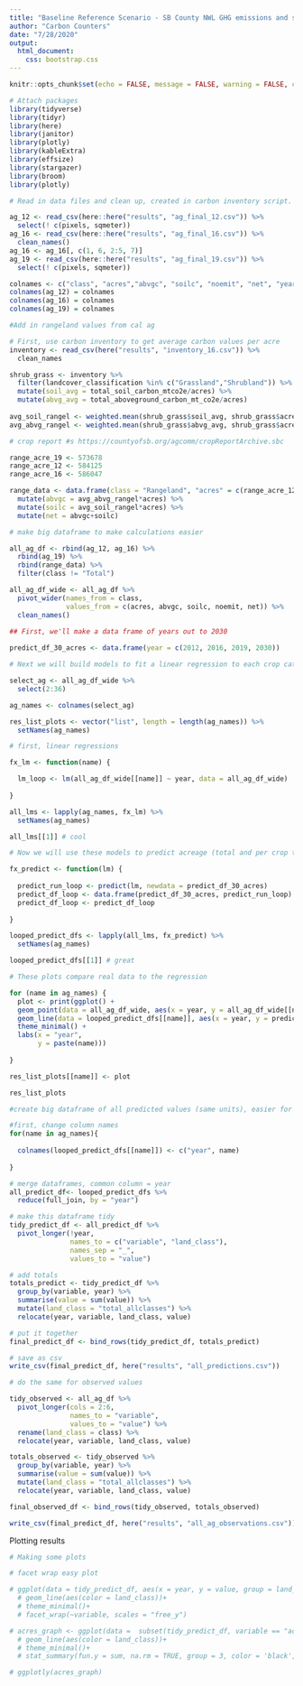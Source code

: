 ```yaml
---
title: "Baseline Reference Scenario - SB County NWL GHG emissions and storage"
author: "Carbon Counters"
date: "7/28/2020"
output: 
  html_document: 
    css: bootstrap.css
---
```


```r
knitr::opts_chunk$set(echo = FALSE, message = FALSE, warning = FALSE, cache = FALSE)
```

```r

# Attach packages
library(tidyverse)
library(tidyr)
library(here)
library(janitor)
library(plotly)
library(kableExtra)
library(effsize)
library(stargazer)
library(broom)
library(plotly)

```


```r
# Read in data files and clean up, created in carbon inventory script. These files contain # of acres of each ag class according to calag (no landfire). 

ag_12 <- read_csv(here::here("results", "ag_final_12.csv")) %>% 
  select(! c(pixels, sqmeter))
ag_16 <- read_csv(here::here("results", "ag_final_16.csv")) %>% 
  clean_names()
ag_16 <- ag_16[, c(1, 6, 2:5, 7)]
ag_19 <- read_csv(here::here("results", "ag_final_19.csv")) %>% 
  select(! c(pixels, sqmeter))

colnames <- c("class", "acres","abvgc", "soilc", "noemit", "net", "year")
colnames(ag_12) = colnames
colnames(ag_16) = colnames
colnames(ag_19) = colnames

#Add in rangeland values from cal ag

# First, use carbon inventory to get average carbon values per acre
inventory <- read_csv(here("results", "inventory_16.csv")) %>% 
  clean_names

shrub_grass <- inventory %>% 
  filter(landcover_classification %in% c("Grassland","Shrubland")) %>% 
  mutate(soil_avg = total_soil_carbon_mtco2e/acres) %>% 
  mutate(abvg_avg = total_aboveground_carbon_mt_co2e/acres)
  
avg_soil_rangel <- weighted.mean(shrub_grass$soil_avg, shrub_grass$acres)
avg_abvg_rangel <- weighted.mean(shrub_grass$abvg_avg, shrub_grass$acres)

# crop report #s https://countyofsb.org/agcomm/cropReportArchive.sbc

range_acre_19 <- 573678
range_acre_12 <- 584125
range_acre_16 <- 586047

range_data <- data.frame(class = "Rangeland", "acres" = c(range_acre_12, range_acre_16, range_acre_19), "abvgc" = 0, "soilc" = 0, "noemit" = 0, "net" = 0, "year" = c(2012, 2016, 2019)) %>% 
  mutate(abvgc = avg_abvg_rangel*acres) %>% 
  mutate(soilc = avg_soil_rangel*acres) %>% 
  mutate(net = abvgc+soilc)

# make big dataframe to make calculations easier

all_ag_df <- rbind(ag_12, ag_16) %>% 
  rbind(ag_19) %>% 
  rbind(range_data) %>% 
  filter(class != "Total") 

all_ag_df_wide <- all_ag_df %>% 
  pivot_wider(names_from = class,
              values_from = c(acres, abvgc, soilc, noemit, net)) %>% 
  clean_names()

```


```r

## First, we'll make a data frame of years out to 2030
 
predict_df_30_acres <- data.frame(year = c(2012, 2016, 2019, 2030))

# Next we will build models to fit a linear regression to each crop category along with total ag acreage

select_ag <- all_ag_df_wide %>% 
  select(2:36)

ag_names <- colnames(select_ag)

res_list_plots <- vector("list", length = length(ag_names)) %>% 
  setNames(ag_names)

# first, linear regressions

fx_lm <- function(name) {

  lm_loop <- lm(all_ag_df_wide[[name]] ~ year, data = all_ag_df_wide)
  
}

all_lms <- lapply(ag_names, fx_lm) %>% 
  setNames(ag_names)

all_lms[[1]] # cool

# Now we will use these models to predict acreage (total and per crop type) in 2030

fx_predict <- function(lm) {
  
  predict_run_loop <- predict(lm, newdata = predict_df_30_acres)
  predict_df_loop <- data.frame(predict_df_30_acres, predict_run_loop)
  predict_df_loop <- predict_df_loop
  
}

looped_predict_dfs <- lapply(all_lms, fx_predict) %>% 
  setNames(ag_names)

looped_predict_dfs[[1]] # great

# These plots compare real data to the regression

for (name in ag_names) {
  plot <- print(ggplot() + 
  geom_point(data = all_ag_df_wide, aes(x = year, y = all_ag_df_wide[[name]])) +
  geom_line(data = looped_predict_dfs[[name]], aes(x = year, y = predict_run_loop)) +
  theme_minimal() + 
  labs(x = "year",
       y = paste(name)))
  
}

res_list_plots[[name]] <- plot

res_list_plots

```

```r

#create big dataframe of all predicted values (same units), easier for doing visualizations

#first, change column names
for(name in ag_names){
  
  colnames(looped_predict_dfs[[name]]) <- c("year", name)
  
}

# merge dataframes, common column = year
all_predict_df<- looped_predict_dfs %>% 
  reduce(full_join, by = "year")

# make this dataframe tidy
tidy_predict_df <- all_predict_df %>% 
  pivot_longer(!year,
               names_to = c("variable", "land_class"),
               names_sep = "_",
               values_to = "value")

# add totals
totals_predict <- tidy_predict_df %>% 
  group_by(variable, year) %>% 
  summarise(value = sum(value)) %>% 
  mutate(land_class = "total_allclasses") %>% 
  relocate(year, variable, land_class, value)

# put it together
final_predict_df <- bind_rows(tidy_predict_df, totals_predict)

# save as csv
write_csv(final_predict_df, here("results", "all_predictions.csv"))

# do the same for observed values

tidy_observed <- all_ag_df %>% 
  pivot_longer(cols = 2:6,
               names_to = "variable",
               values_to = "value") %>% 
  rename(land_class = class) %>% 
  relocate(year, variable, land_class, value)

totals_observed <- tidy_observed %>% 
  group_by(variable, year) %>% 
  summarise(value = sum(value)) %>% 
  mutate(land_class = "total_allclasses") %>% 
  relocate(year, variable, land_class, value)

final_observed_df <- bind_rows(tidy_observed, totals_observed)

write_csv(final_predict_df, here("results", "all_ag_observations.csv"))


```

Plotting results

```r

# Making some plots

# facet wrap easy plot

# ggplot(data = tidy_predict_df, aes(x = year, y = value, group = land_class))+
  # geom_line(aes(color = land_class))+
  # theme_minimal()+
  # facet_wrap(~variable, scales = "free_y")

# acres_graph <- ggplot(data =  subset(tidy_predict_df, variable == "acres"), aes(x = year, y = value, group = land_class))+
  # geom_line(aes(color = land_class))+
  # theme_minimal()+
  # stat_summary(fun.y = sum, na.rm = TRUE, group = 3, color = 'black', geom ='line', label = "total")

# ggplotly(acres_graph)


```

